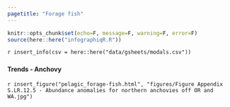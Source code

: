 ```yaml
---
pagetitle: "Forage fish"
---
```


```r
knitr::opts_chunk$set(echo=F, message=F, warning=F, error=F)
source(here::here("infographiqR.R"))
```

`r insert_info(csv = here::here("data/gsheets/modals.csv"))`


### {.tabset}

#### Trends - Anchovy

`r insert_figure("pelagic_forage-fish.html", "figures/Figure Appendix S.LR.12.5 - Abundance anomalies for northern anchovies off OR and WA.jpg")`
